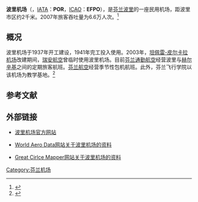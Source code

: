 {{Airport infobox
| airport_name     = 波里机场
| nativename       = Porin lentoasema
| photo            = Porin lentoasema.JPG
| photosize        = 250px
| caption          = 
| type             = 民用
| run by           = Finavia
| opened           = 1941年
| closed           = 
| city             = [[波里|波里]]
| location         = [[波里|波里]]
| distance_to_city = 2千米
| elevation        = 13米
| website          = {{URL|http://www.finavia.fi/en/pori/}}
| IATA             = POR
| ICAO             = EFPO
| FAA              = 
| LID              = 
| coordinates      = {{coord|61|27|42|N|21|48|00|E|type:airport}}
| runway1_heading  = 12/30
| runway1_feet     = 7713
| runway1_meter    = 2351
| runway1_surface  = 沥青
| runway2_heading  = 17/35 
| runway2_feet     = 2628
| runway2_meter    = 801
| runway2_surface  = 沥青
| stat_year        = 2007
| stat_passenger   = 66000
| stat_cargo       = 
| stat_flight      =
| stat1-header     =
| stat1-data       =
| footnotes        =
}}
'''波里机场'''（{{lang-fi|Porin lentoasema}}，[[IATA机场代码|IATA]]：'''POR'''，[[ICAO机场代码|ICAO]]：'''EFPO'''），是[[芬兰|芬兰]][[波里|波里]]的一座民用机场，距波里市区约2千米。2007年旅客吞吐量为6.6万人次。<ref>{{cite web|url=http://www.finavia.fi/airport_pori |title=Finavia - Pori airport |publisher=finavia.fi |date= |accessdate=2008年11月27日 |language=en |deadurl=yes |archiveurl=https://web.archive.org/web/20090510142211/http://www.finavia.fi/airport_pori |archivedate=2009年5月10日 }}</ref>

== 概况 ==
波里机场于1937年开工建设，1941年完工投入使用。2003年，[[坦佩雷-皮尔卡拉机场|坦佩雷-皮尔卡拉机场]]改建期间，[[瑞安航空|瑞安航空]]曾临时使用波里机场。目前[[芬兰通勤航空|芬兰通勤航空]]经营波里与[[赫尔辛基|赫尔辛基]]之间的定期旅客航班。[[芬兰航空|芬兰航空]]经营季节性包机航班。此外，芬兰飞行学院以该机场为教学基地。<ref>{{cite web |url=http://www.suomenilmailuopisto.fi/eng/index.shtml |title=About us |publisher=芬兰飞行学院 |date= |accessdate=2008年11月27日 |language=en |archive-date=2012年5月2日 |archive-url=https://web.archive.org/web/20120502162921/http://www.suomenilmailuopisto.fi/eng/index.shtml |dead-url=no }}</ref>

== 参考文献 ==
{{reflist}}

== 外部链接 ==
* {{Fi icon}}{{En icon}}[http://www.finavia.fi/en/pori/ 波里机场官方网站] {{Wayback|url=http://www.finavia.fi/en/pori/ |date=20170720214615 }}
* {{En icon}}[https://web.archive.org/web/20061119210943/http://www.worldaerodata.com/wad.cgi?id=FI36644 World Aero Data网站关于波里机场的资料]
* {{En icon}}[http://gc.kls2.com/airport/EFPO Great Cirlce Mapper网站关于波里机场的资料] {{Wayback|url=http://gc.kls2.com/airport/EFPO |date=20190813081023 }}
{{芬兰机场}}
[[Category:芬兰机场|Category:芬兰机场]]